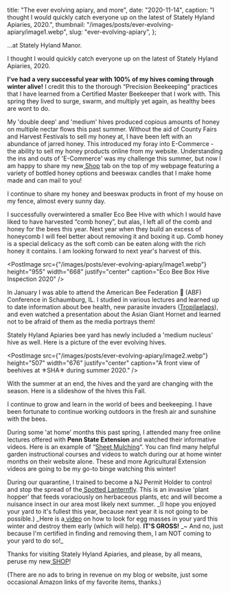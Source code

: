 
  title: "The ever evolving apiary, and more",
  date: "2020-11-14",
  caption:
    "I thought I would quickly catch everyone up on the latest of Stately Hyland Apiaries, 2020.",
  thumbnail: "/images/posts/ever-evolving-apiary/image1.webp",
  slug: "ever-evolving-apiary",
};

…at Stately Hyland Manor.

I thought I would quickly catch everyone up on the latest of Stately Hyland Apiaries, 2020.

**I've had a very successful year with 100% of my hives coming through winter alive!** I credit this to the thorough “Precision Beekeeping” practices that I have learned from a Certified Master Beekeeper that I work with. This spring they lived to surge, swarm, and multiply yet again, as healthy bees are wont to do.

My 'double deep' and 'medium' hives produced copious amounts of honey on multiple nectar flows this past summer. Without the aid of County Fairs and Harvest Festivals to sell my honey at, I have been left with an abundance of jarred honey. This introduced my foray into E-Commerce - the ability to sell my honey products online from my website. Understanding the ins and outs of 'E-Commerce' was my challenge this summer, but now I am happy to share my new[ Shop](https://statelyhylandmanor.com/shop/) tab on the top of my webpage featuring a variety of bottled honey options and beeswax candles that I make home made and can mail to you!

I continue to share my honey and beeswax products in front of my house on my fence, almost every sunny day.

I successfully overwintered a smaller Eco Bee Hive with which I would have liked to have harvested “comb honey”, but alas, I left all of the comb and honey for the bees this year. Next year when they build an excess of honeycomb I will feel better about removing it and boxing it up. Comb honey is a special delicacy as the soft comb can be eaten along with the rich honey it contains. I am looking forward to next year's harvest of this.

<PostImage
  src={"/images/posts/ever-evolving-apiary/image1.webp"}
  height="955"
  width="668"
  justify="center"
  caption="Eco Bee Box Hive Inspection 2020"
/>

In January I was able to attend the American Bee Federation 🐝 (ABF) Conference in Schaumburg, IL. I studied in various lectures and learned up to date information about bee health, new parasite invaders ([Tropilaelaps](http://entnemdept.ufl.edu/creatures/MISC/BEES/Tropilaelaps.htm)), and even watched a presentation about the Asian Giant Hornet and learned not to be afraid of them as the media portrays them!

Stately Hyland Apiaries bee yard has newly included a 'medium nucleus' hive as well. Here is a picture of the ever evolving hives.

<PostImage
  src={"/images/posts/ever-evolving-apiary/image2.webp"}
  height="507"
  width="676"
  justify="center"
  caption="A front view of beehives at ⚜SHA⚜ during summer 2020."
/>

With the summer at an end, the hives and the yard are changing with the season. Here is a slideshow of the hives this Fall.

I continue to grow and learn in the world of bees and beekeeping. I have been fortunate to continue working outdoors in the fresh air and sunshine with the bees.

During some 'at home' months this past spring, I attended many free online lectures offered with **Penn State Extension** and watched their informative videos. Here is an example of “[Sheet Mulching](https://extension.psu.edu/sheet-mulching-lawn-to-garden-bed-in-3-steps)“. You can find many helpful garden instructional courses and videos to watch during our at home winter months on their website alone. These and more Agricultural Extension videos are going to be my go-to binge watching this winter!

During our quarantine, I trained to become a NJ Permit Holder to control and stop the spread of the[ Spotted Lanternfly](https://www.youtube.com/watch?v=uin0GECoi4A&feature=youtu.be). This is an invasive 'plant hopper' that feeds voraciously on herbaceous plants, etc and will become a nuisance insect in our area most likely next summer. _(I hope you enjoyed your yard to it's fullest this year, because next year it is not going to be possible.) \_Here is a[ video](https://extension.psu.edu/how-to-remove-spotted-lanternfly-eggs) on how to look for egg masses in your yard this winter and destroy them early (which will help). **IT'S GROSS!** _~ And no, just because I'm certified in finding and removing them, I am NOT coming to your yard to do so!\_

Thanks for visiting Stately Hyland Apiaries, and please, by all means, peruse my new[ SHOP](https://statelyhylandmanor.com/shop/)!

(There are no ads to bring in revenue on my blog or website, just some occasional Amazon links of my favorite items, thanks.)

